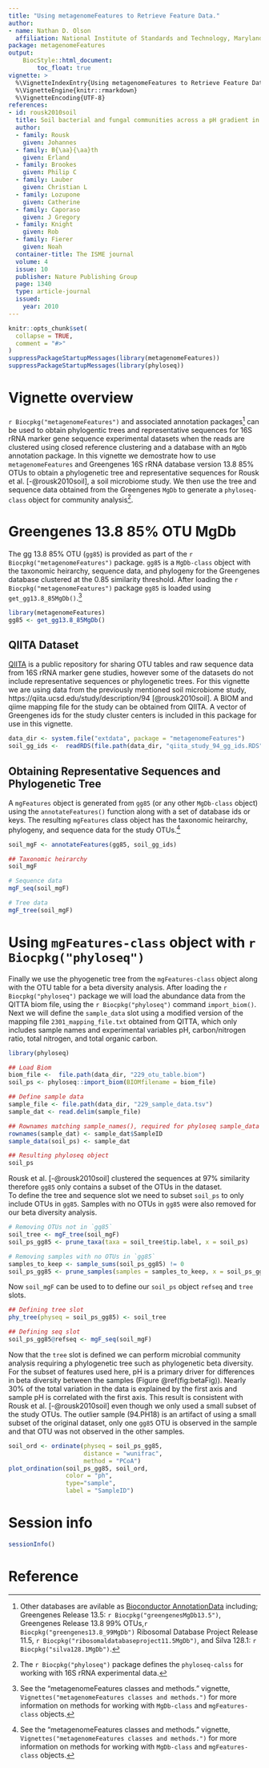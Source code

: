 ```yaml
---
title: "Using metagenomeFeatures to Retrieve Feature Data."
author: 
- name: Nathan D. Olson
  affiliation: National Institute of Standards and Technology, Maryland, USA
package: metagenomeFeatures
output: 
    BiocStyle::html_document:
        toc_float: true
vignette: >
  %\VignetteIndexEntry{Using metagenomeFeatures to Retrieve Feature Data.}
  %\VignetteEngine{knitr::rmarkdown}
  %\VignetteEncoding{UTF-8}
references:
- id: rousk2010soil
  title: Soil bacterial and fungal communities across a pH gradient in an arable soil.
  author:
  - family: Rousk
    given: Johannes
  - family: B{\aa}{\aa}th
    given: Erland
  - family: Brookes
    given: Philip C
  - family: Lauber
    given: Christian L
  - family: Lozupone
    given: Catherine
  - family: Caporaso
    given: J Gregory
  - family: Knight
    given: Rob
  - family: Fierer
    given: Noah
  container-title: The ISME journal
  volume: 4
  issue: 10
  publisher: Nature Publishing Group
  page: 1340
  type: article-journal
  issued:
    year: 2010
---
```


```r
knitr::opts_chunk$set(
  collapse = TRUE,
  comment = "#>"
)
suppressPackageStartupMessages(library(metagenomeFeatures)) 
suppressPackageStartupMessages(library(phyloseq)) 
```

# Vignette overview
`r Biocpkg("metagenomeFeatures")` and associated annotation packages[^1] can be used to obtain phylogentic trees and representative sequences for 16S rRNA marker gene sequence experimental datasets when the reads are clustered using closed reference clustering and a database with an `MgDb` annotation package. 
In this vignette we demostrate how to use `metagenomeFeatures` and  Greengenes 16S rRNA database version 13.8 85\% OTUs to obtain a phylogenetic tree and representative sequences for Rousk et al. [-@rousk2010soil], 
a soil microbiome study. 
We then use the tree and sequence data obtained from the Greengenes `MgDb` to generate a `phyloseq-class` object for community analysis[^2]. 


# Greengenes 13.8 85\% OTU MgDb
The gg 13.8 85% OTU  (`gg85`) is provided as part of the `r Biocpkg("metagenomeFeatures")` package. 
`gg85` is a `MgDb-class` object with the taxonomic heirarchy, sequence data, and phylogeny for the Greengenes database clustered at the 0.85 similarity threshold. 
After loading the `r Biocpkg("metagenomeFeatures")` package `gg85` is loaded using `get_gg13.8_85MgDb()`.[^3] 

```r
library(metagenomeFeatures)
gg85 <- get_gg13.8_85MgDb()
```



##  QIITA Dataset 
[QIITA](https://qiita.ucsd.edu) is a public repository for sharing OTU tables and raw sequence data from 16S rRNA marker gene studies, however some of the datasets do not include representative sequences or phylogenetic trees. 
For this vignette we are using data from the previously mentioned soil microbiome study, https://qiita.ucsd.edu/study/description/94 [@rousk2010soil]. 
A BIOM and qiime mapping file for the study can be obtained from QIITA. 
A vector of Greengenes ids for the study cluster centers is included in this package for use in this vignette. 

```r
data_dir <- system.file("extdata", package = "metagenomeFeatures")
soil_gg_ids <-  readRDS(file.path(data_dir, "qiita_study_94_gg_ids.RDS"))
```

## Obtaining Representative Sequences and Phylogenetic Tree 
A `mgFeatures` object is generated from `gg85` (or any other `MgDb-class` object) using the `annotateFeatures()` function along with a set of database ids or keys.
The resulting `mgFeatures` class object has the taxonomic heirarchy, phylogeny, and sequence data for the study OTUs.[^3]

```r
soil_mgF <- annotateFeatures(gg85, soil_gg_ids)

## Taxonomic heirarchy
soil_mgF

# Sequence data
mgF_seq(soil_mgF)

# Tree data 
mgF_tree(soil_mgF)
```

# Using `mgFeatures-class` object with `r Biocpkg("phyloseq")` 
Finally we use the phyogenetic tree from the `mgFeatures-class` object along with the OTU table for a beta diversity analysis.
After loading the `r Biocpkg("phyloseq")` package we will load the abundance data from the QITTA biom file, using the `r Biocpkg("phyloseq")` command `import_biom()`.  
Next we will define the `sample_data` slot using a modified version of the mapping file `2301_mapping_file.txt` obtained from QITTA, which only includes sample names and experimental variables pH, carbon/nitrogen ratio, total nitrogen, and total organic carbon. 

```r
library(phyloseq)

## Load Biom
biom_file <-  file.path(data_dir, "229_otu_table.biom")
soil_ps <- phyloseq::import_biom(BIOMfilename = biom_file)

## Define sample data
sample_file <- file.path(data_dir, "229_sample_data.tsv")
sample_dat <- read.delim(sample_file)

## Rownames matching sample_names(), required for phyloseq sample_data slot
rownames(sample_dat) <- sample_dat$SampleID
sample_data(soil_ps) <- sample_dat

## Resulting phyloseq object
soil_ps
```

Rousk et al. [-@rousk2010soil] clustered the sequences at 97\% similarity therefore 
 `gg85` only contains a subset of the OTUs in the dataset.  
To define the tree and sequence slot we need to subset `soil_ps` to only include OTUs in `gg85`. 
Samples with no OTUs in `gg85` were also removed for our beta diversity analysis.

```r
# Removing OTUs not in `gg85`
soil_tree <- mgF_tree(soil_mgF)
soil_ps_gg85 <- prune_taxa(taxa = soil_tree$tip.label, x = soil_ps)

# Removing samples with no OTUs in `gg85`
samples_to_keep <- sample_sums(soil_ps_gg85) != 0
soil_ps_gg85 <- prune_samples(samples = samples_to_keep, x = soil_ps_gg85)
```


Now `soil_mgF` can be used to to define our `soil_ps` object `refseq` and `tree` slots.
```r
## Defining tree slot
phy_tree(physeq = soil_ps_gg85) <- soil_tree

## Defining seq slot
soil_ps_gg85@refseq <- mgF_seq(soil_mgF)
```


Now that the `tree` slot is defined we can perform microbial community analysis requiring a phylogenetic tree such as phylogenetic beta diversity. 
For the subset of features used here, pH is a primary driver for differences in beta diversity between the samples (Figure \@ref(fig:betaFig)). 
Nearly 30\% of the total variation in the data is explained by the first axis and sample pH is correlated with the first axis. 
This result is consistent with Rousk et al. [-@rousk2010soil] even though we only used a small subset of the study OTUs. The outlier sample (94.PH18) is an artifact of using a small subset of the original dataset, only one `gg85` OTU is observed in the sample and that OTU was not observed in the other samples. 

```r
soil_ord <- ordinate(physeq = soil_ps_gg85, 
                     distance = "wunifrac", 
                     method = "PCoA")
plot_ordination(soil_ps_gg85, soil_ord, 
                color = "ph", 
                type="sample",
                label = "SampleID")
```


# Session info {.unnumbered}
```r
sessionInfo()
```


[^1]: Other databases are avilable as [Bioconductor AnnotationData](https://www.bioconductor.org/packages/release/data/annotation/) including; Greengenes Release 13.5: `r Biocpkg("greengenesMgDb13.5")`,  Greengenes Release 13.8 99% OTUs,`r Biocpkg("greengenes13.8_99MgDb")`  Ribosomal Database Project Release 11.5, `r Biocpkg("ribosomaldatabaseproject11.5MgDb")`, and Silva 128.1: `r Biocpkg("silva128.1MgDb")`.
[^2]: The `r Biocpkg("phyloseq")` package defines the `phyloseq-calss` for working with 16S rRNA experimental data.
[^3]: See the "metagenomeFeatures classes and methods." vignette, `Vignettes("metagenomeFeatures classes and methods.")` for more information on methods for working with `MgDb-class` and `mgFeatures-class` objects. 

# Reference {.unnumbered}
